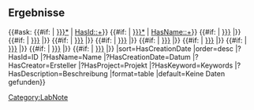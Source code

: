 <noinclude>
{{OslTemplate:Helper/Docu/FormTemplate}}
</noinclude>
<includeonly>
== Ergebnisse ==
{{#ask: 
[[Category:LabNote]]
{{#if: {{{id|}}} | [[HasId::~*{{{id|}}}*]] | [[HasId::+]]}}
{{#if: {{{name|}}} | [[HasName::~*{{{name|}}}*]] | [[HasName::+]]}}
{{#if: {{{date_from|}}} | [[HasCreationDate::>{{{date_from|}}}]] |}}
{{#if: {{{date_to|}}} | [[HasCreationDate::<{{{date_to|}}}]] |}}
{{#if: {{{keyword|}}} | [[HasKeyword::{{{keyword|}}}]] |}}
{{#if: {{{creator|}}} | [[HasCreator::{{{creator|}}}]] |}}
{{#if: {{{project|}}} | [[HasProject::{{{project|}}}]] |}}
{{#if: {{{orderer|}}} | [[HasOrderer::{{{orderer|}}}]] |}}
{{#if: {{{tool|}}} | [[-IsSubprocessOf.-IsProcessParameterOf.HasTool::{{{tool|}}}]] |}}
{{#if: {{{material|}}} | [[-IsSubprocessOf.-IsProcessParameterOf.HasPredecessor::{{{material|}}}]] |}}
{{#if: {{{quantity|}}} | [[-IsSubprocessOf.-IsProcessParameterOf.HasProperty::{{{quantity|}}}]] |}}
|sort=HasCreationDate
|order=desc
|?HasId=ID
|?HasName=Name
|?HasCreationDate=Datum 
|?HasCreator=Ersteller  
|?HasProject=Projekt
|?HasKeyword=Keywords 
|?HasDescription=Beschreibung 
|format=table 
|default=Keine Daten gefunden}}
</includeonly>